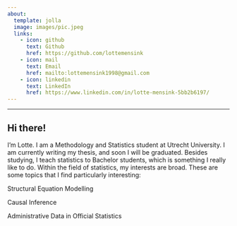 ```yaml
---
about:
  template: jolla
  image: images/pic.jpeg
  links:
    - icon: github
      text: Github
      href: https://github.com/lottemensink
    - icon: mail
      text: Email
      href: mailto:lottemensink1998@gmail.com
    - icon: linkedin
      text: LinkedIn
      href: https://www.linkedin.com/in/lotte-mensink-5bb2b6197/
---
```


------------------------------------------------------------------------

## Hi there!

I'm Lotte. I am a Methodology and Statistics student at Utrecht University. I am currently writing my thesis, and soon I will be graduated. Besides studying, I teach statistics to Bachelor students, which is something I really like to do. Within the field of statistics, my interests are broad. These are some topics that I find particularly interesting:

Structural Equation Modelling

Causal Inference

Administrative Data in Official Statistics
